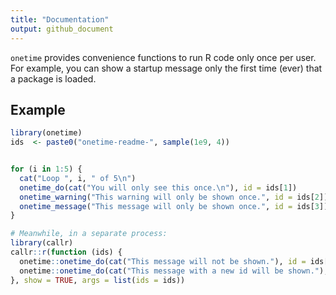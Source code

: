 ```yaml
---
title: "Documentation"
output: github_document
---
```


`onetime` provides convenience functions to run R code only once per user. For
example, you can show a startup message only the first time (ever) that a
package is loaded.

## Example

```r
library(onetime)
ids  <- paste0("onetime-readme-", sample(1e9, 4))


for (i in 1:5) {
  cat("Loop ", i, " of 5\n")
  onetime_do(cat("You will only see this once.\n"), id = ids[1])
  onetime_warning("This warning will only be shown once.", id = ids[2])
  onetime_message("This message will only be shown once.", id = ids[3])
}

# Meanwhile, in a separate process:
library(callr)
callr::r(function (ids) {
  onetime::onetime_do(cat("This message will not be shown."), id = ids[1])
  onetime::onetime_do(cat("This message with a new id will be shown."), id = ids[4])
}, show = TRUE, args = list(ids = ids))
```


